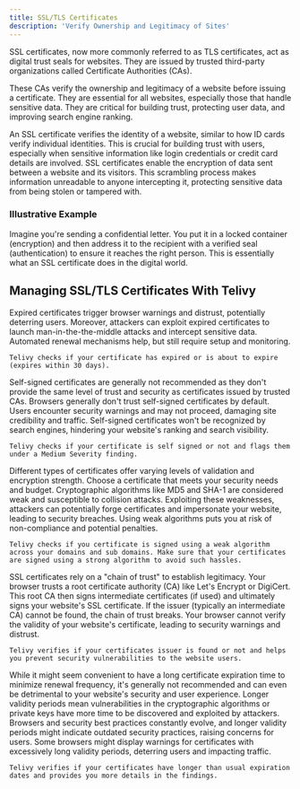 ```yaml
---
title: SSL/TLS Certificates
description: 'Verify Ownership and Legitimacy of Sites'
---
```


SSL certificates, now more commonly referred to as TLS certificates, act as digital trust seals for websites. They are issued by trusted third-party organizations called Certificate Authorities (CAs).

These CAs verify the ownership and legitimacy of a website before issuing a certificate. They are essential for all websites, especially those that handle sensitive data. They are critical for building trust, protecting user data, and improving search engine ranking.

<Tabs>
  <Tab title="Authentication">
    An SSL certificate verifies the identity of a website, similar to how ID cards verify individual identities. This is crucial for building trust with users, especially when sensitive information like login credentials or credit card details are involved.
  </Tab>
  <Tab title="Encryption">
    SSL certificates enable the encryption of data sent between a website and its visitors. This scrambling process makes information unreadable to anyone intercepting it, protecting sensitive data from being stolen or tampered with.
  </Tab>
</Tabs>

### Illustrative Example

Imagine you're sending a confidential letter. You put it in a locked container (encryption) and then address it to the recipient with a verified seal (authentication) to ensure it reaches the right person. This is essentially what an SSL certificate does in the digital world.

## Managing SSL/TLS Certificates With Telivy

<AccordionGroup>
  <Accordion title="Expired Certificates And Certificates About To Expire">
    Expired certificates trigger browser warnings and distrust, potentially deterring users. Moreover, attackers can exploit expired certificates to launch man-in-the-the-middle attacks and intercept sensitive data. Automated renewal mechanisms help, but still require setup and monitoring.

    Telivy checks if your certificate has expired or is about to expire (expires within 30 days).
  </Accordion>

  <Accordion title="Checks For Self-Signed Certificates" icon="alien-8bit">
    Self-signed certificates are generally not recommended as they don't provide the same level of trust and security as certificates issued by trusted CAs. Browsers generally don't trust self-signed certificates by default. Users encounter security warnings and may not proceed, damaging site credibility and traffic. Self-signed certificates won't be recognized by search engines, hindering your website's ranking and search visibility.

    Telivy checks if your certificate is self signed or not and flags them under a Medium Severity finding.
  </Accordion>

  <Accordion title="Why Weak Algorithms Pose A Threat">
    Different types of certificates offer varying levels of validation and encryption strength. Choose a certificate that meets your security needs and budget. Cryptographic algorithms like MD5 and SHA-1 are considered weak and susceptible to collision attacks. Exploiting these weaknesses, attackers can potentially forge certificates and impersonate your website, leading to security breaches. Using weak algorithms puts you at risk of non-compliance and potential penalties.

    Telivy checks if you certificate is signed using a weak algorithm across your domains and sub domains. Make sure that your certificates are signed using a strong algorithm to avoid such hassles.
  </Accordion>

  <Accordion title="Certificate Issuer Not Found">
    SSL certificates rely on a "chain of trust" to establish legitimacy. Your browser trusts a root certificate authority (CA) like Let's Encrypt or DigiCert. This root CA then signs intermediate certificates (if used) and ultimately signs your website's SSL certificate. If the issuer (typically an intermediate CA) cannot be found, the chain of trust breaks. Your browser cannot verify the validity of your website's certificate, leading to security warnings and distrust.

    Telivy verifies if your certificates issuer is found or not and helps you prevent security vulnerabilities to the website users.
  </Accordion>

  <Accordion title="Certificate Life Higher Than Standard">
    While it might seem convenient to have a long certificate expiration time to minimize renewal frequency, it's generally not recommended and can even be detrimental to your website's security and user experience. Longer validity periods mean vulnerabilities in the cryptographic algorithms or private keys have more time to be discovered and exploited by attackers. Browsers and security best practices constantly evolve, and longer validity periods might indicate outdated security practices, raising concerns for users. Some browsers might display warnings for certificates with excessively long validity periods, deterring users and impacting traffic.

    Telivy verifies if your certificates have longer than usual expiration dates and provides you more details in the findings. 
  </Accordion>
</AccordionGroup>

